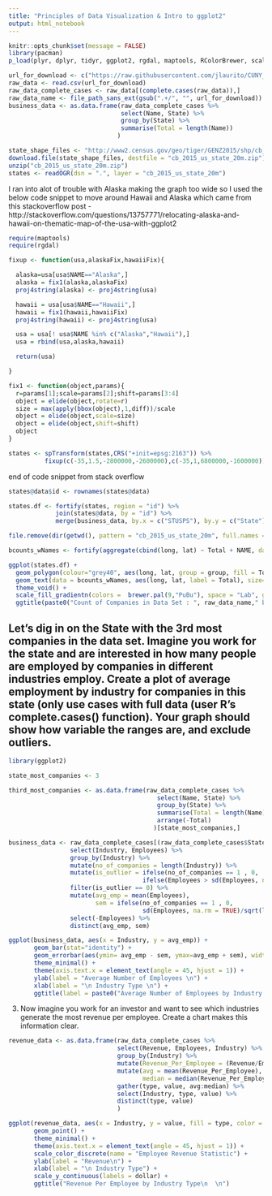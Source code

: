 ```yaml
---
title: "Principles of Data Visualization & Intro to ggplot2"
output: html_notebook
---
```


```r
knitr::opts_chunk$set(message = FALSE)
library(pacman)
p_load(plyr, dplyr, tidyr, ggplot2, rgdal, maptools, RColorBrewer, scales, tools)
```

```r
url_for_download <- c("https://raw.githubusercontent.com/jlaurito/CUNY_IS608/master/lecture1/data/inc5000_data.csv")
raw_data <- read.csv(url_for_download)
raw_data_complete_cases <- raw_data[(complete.cases(raw_data)),]
raw_data_name <- file_path_sans_ext(gsub(".+/", "", url_for_download))
business_data <- as.data.frame(raw_data_complete_cases %>%
                               select(Name, State) %>%
                               group_by(State) %>%
                               summarise(Total = length(Name))
                              )
```


```r
state_shape_files <- "http://www2.census.gov/geo/tiger/GENZ2015/shp/cb_2015_us_state_20m.zip"
download.file(state_shape_files, destfile = "cb_2015_us_state_20m.zip")
unzip("cb_2015_us_state_20m.zip")
states <- readOGR(dsn = ".", layer = "cb_2015_us_state_20m")
```

I ran into alot of trouble with Alaska making the graph too wide so I used the below code snippet to move around Hawaii and Alaska which came from this stackoverflow post - http://stackoverflow.com/questions/13757771/relocating-alaska-and-hawaii-on-thematic-map-of-the-usa-with-ggplot2
```r
require(maptools)
require(rgdal)

fixup <- function(usa,alaskaFix,hawaiiFix){

  alaska=usa[usa$NAME=="Alaska",]
  alaska = fix1(alaska,alaskaFix)
  proj4string(alaska) <- proj4string(usa)

  hawaii = usa[usa$NAME=="Hawaii",]
  hawaii = fix1(hawaii,hawaiiFix)
  proj4string(hawaii) <- proj4string(usa)

  usa = usa[! usa$NAME %in% c("Alaska","Hawaii"),]
  usa = rbind(usa,alaska,hawaii)

  return(usa)

}

fix1 <- function(object,params){
  r=params[1];scale=params[2];shift=params[3:4]
  object = elide(object,rotate=r)
  size = max(apply(bbox(object),1,diff))/scale
  object = elide(object,scale=size)
  object = elide(object,shift=shift)
  object
}

states <- spTransform(states,CRS("+init=epsg:2163")) %>%
          fixup(c(-35,1.5,-2800000,-2600000),c(-35,1,6800000,-1600000))

```
end of code snippet from stack overflow 

```r
states@data$id <- rownames(states@data)

states.df <- fortify(states, region = "id") %>% 
             join(states@data, by = "id") %>%
             merge(business_data, by.x = c("STUSPS"), by.y = c("State"))

file.remove(dir(getwd(), pattern = "cb_2015_us_state_20m", full.names = TRUE)) #Clean Up 

bcounts_wNames <- fortify(aggregate(cbind(long, lat) ~ Total + NAME, data = states.df, FUN = mean)) 
```


```r
ggplot(states.df) + 
  geom_polygon(colour="grey40", aes(long, lat, group = group, fill = Total) ) +
  geom_text(data = bcounts_wNames, aes(long, lat, label = Total), size=3, colour = "firebrick1", fontface = "bold") + 
  theme_void() +
  scale_fill_gradientn(colors =  brewer.pal(9,"PuBu"), space = "Lab", guide = "legend") +
  ggtitle(paste0("Count of Companies in Data Set : ", raw_data_name," by US State (including US Territory of Puerto Rico) \n"))
```

## Let's dig in on the State with the 3rd most companies in the data set. Imagine you work for the state and are interested in how many people are employed by companies in different industries employ. Create a plot of average employment by industry for companies in this state (only use cases with full data (user R's complete.cases() function). Your graph should show how variable the ranges are, and exclude outliers.


```r
library(ggplot2)

state_most_companies <- 3

third_most_companies <- as.data.frame(raw_data_complete_cases %>%
                                         select(Name, State) %>%
                                         group_by(State) %>%
                                         summarise(Total = length(Name)) %>%
                                         arrange(-Total)
                                        )[state_most_companies,]

business_data <- raw_data_complete_cases[(raw_data_complete_cases$State == third_most_companies$State),] %>%
                 select(Industry, Employees) %>%
                 group_by(Industry) %>%
                 mutate(no_of_companies = length(Industry)) %>%
                 mutate(is_outlier = ifelse(no_of_companies == 1 , 0, 
                                     ifelse(Employees > sd(Employees, na.rm = TRUE) * 3, 1, 0))) %>%
                 filter(is_outlier == 0) %>% 
                 mutate(avg_emp = mean(Employees), 
                        sem = ifelse(no_of_companies == 1 , 0, 
                                     sd(Employees, na.rm = TRUE)/sqrt(length(Employees))))  %>%
                 select(-Employees) %>%
                 distinct(avg_emp, sem)

ggplot(business_data, aes(x = Industry, y = avg_emp)) + 
       geom_bar(stat="identity") + 
       geom_errorbar(aes(ymin= avg_emp - sem, ymax=avg_emp + sem), width = .5) +  
       theme_minimal() + 
       theme(axis.text.x = element_text(angle = 45, hjust = 1)) +
       ylab(label = "Average Number of Employees \n") +
       xlab(label = "\n Industry Type \n") +
       ggtitle(label = paste0("Average Number of Employees by Industry for ", third_most_companies$State))
```

3.	Now imagine you work for an investor and want to see which industries generate the most revenue per employee. Create a chart makes this information clear.

```r

revenue_data <- as.data.frame(raw_data_complete_cases %>%
                              select(Revenue, Employees, Industry) %>%
                              group_by(Industry) %>% 
                              mutate(Revenue_Per_Employee = (Revenue/Employees)) %>%
                              mutate(avg = mean(Revenue_Per_Employee),
                                     median = median(Revenue_Per_Employee)) %>%
                              gather(type, value, avg:median) %>%
                              select(Industry, type, value) %>%
                              distinct(type, value)
                              )

ggplot(revenue_data, aes(x = Industry, y = value, fill = type, color = type)) + 
       geom_point() + 
       theme_minimal() + 
       theme(axis.text.x = element_text(angle = 45, hjust = 1)) +
       scale_color_discrete(name = "Employee Revenue Statistic") + 
       ylab(label = "Revenue\n") +
       xlab(label = "\n Industry Type") +
       scale_y_continuous(labels = dollar) + 
       ggtitle("Revenue Per Employee by Industry Type\n  \n")
```
